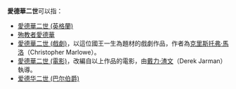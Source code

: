 '''愛德華二世'''可以指：
*[[愛德華二世_(英格蘭)|愛德華二世 (英格蘭)]]
*[[殉教者愛德華|殉教者愛德華]]
*[[愛德華二世_(戲劇)|愛德華二世 (戲劇)]]，以這位國王一生為題材的戲劇作品，作者為[[克里斯托弗·馬洛|克里斯托弗·馬洛]]（Christopher Marlowe）。
*[[愛德華二世_(電影)|愛德華二世 (電影)]]，改編自以上作品的電影，由[[戴力·渣文|戴力·渣文]]（Derek Jarman）執導。
*[[爱德华二世_(巴尔伯爵)|爱德华二世 (巴尔伯爵)]]

{{消歧義|E|cat=人名譯名消歧義}}
